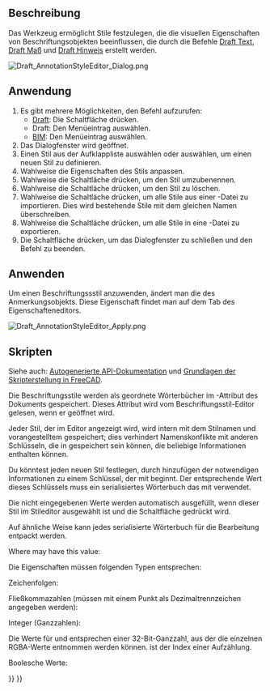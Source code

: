 <languages/>

{{Docnav/de
|[[Draft_Label/de|Etikett]]
|[[Draft_Move/de|Bewegen]]
|[[Draft_Workbench/de|Draft-Arbeitsbereich]]
|IconL=Draft_Label.svg 
|IconR=Draft_Move.svg 
|IconC=Workbench_Draft.svg
}}

{{GuiCommand/de
|Name=Draft AnnotationStyleEditor
|Name/de=Draft BeschriftungsstilEditor
|MenuLocation=Anmerkung → Beschriftungsstile....<br>Verwalten → Beschriftungsstile...
|Workbenches=[[Draft_Workbench/de|Draft]], [[BIM_Workbench/de|BIM]]
|SeeAlso=[[Draft_Text/de|Draft Text]], [[Draft_Label/de|Draft Hinweis]], [[Draft_Dimension/de|Draft Maß]]
|Version=0.19
}}

<span id="Description"></span>
==Beschreibung==

Das Werkzeug {{Button|[[Image:Draft_AnnotationStyleEditor.svg|24px]] [[Draft_AnnotationStyleEditor/de|BeschriftungsstilEditor]]}}ermöglicht Stile festzulegen, die die visuellen Eigenschaften von Beschriftungsobjekten beeinflussen, die durch die Befehle [[Draft_Text/de|Draft Text]], [[Draft_Dimension/de|Draft Maß]] und [[Draft Label/de|Draft Hinweis]] erstellt werden.

[[File:Draft_AnnotationStyleEditor_Dialog.png]]
{{Caption|Das Dialogfenster Beschriftungsstil-Editor (Layout der Version 1.1)}}

<span id="Usage"></span>
==Anwendung==

# Es gibt mehrere Möglichkeiten, den Befehl aufzurufen:
#* [[Draft_Workbench/de|Draft]]: Die Schaltfläche {{Button|[[Image:Draft_AnnotationStyleEditor.svg|16px]] [[Draft_AnnotationStyleEditor/de|Beschriftungsstile...]]}} drücken.
#* Draft: Den Menüeintrag {{MenuCommand|Anmerkung → [[Image:Draft_AnnotationStyleEditor.svg|16px]] Beschriftungsstile...}} auswählen.
#* [[BIM_Workbench/de|BIM]]: Den Menüeintrag  {{MenuCommand|Verwalten → [[Image:Draft_AnnotationStyleEditor.svg|16px]] Beschriftungsstile...}} auswählen.
# Das Dialogfenster {{MenuCommand|Anmerkungsstil-Editor}} wird geöffnet.
# Einen Stil aus der Aufklappliste {{MenuCommand|Stil-Name}} auswählen oder {{Value|Neu hinzufügen...}} auswählen, um einen neuen Stil zu definieren.
# Wahlweise die Eigenschaften des Stils anpassen.
# Wahlweise die Schaltläche {{Button|[[File:Accessories-text-editor.svg|16px]] Umbenennen}} drücken, um den Stil umzubenennen.
# Wahlweise die Schaltläche {{Button|[[File:Edit_Cancel.svg|16px]] Löschen}} drücken, um den Stil zu löschen.
# Wahlweise die Schaltläche {{Button|[[File:Std_Import.svg|16px]]}} drücken, um alle Stile aus einer {{FileName|.json}}-Datei zu importieren. Dies wird bestehende Stile mit dem gleichen Namen überschreiben.
# Wahlweise die Schaltläche {{Button|[[File:Std_Export.svg|16px]]}} drücken, um alle Stile in eine {{FileName|.json}}-Datei zu exportieren.
# Die Schaltfläche {{Button|OK}} drücken, um das Dialogfenster zu schließen und den Befehl zu beenden.

<span id="Apply"></span>
== Anwenden ==

Um einen Beschriftungssstil anzuwenden, ändert man die {{PropertyView/de|Annotation Style}} des Anmerkungsobjekts. Diese Eigenschaft findet man auf dem Tab {{MenuCommand|Ansicht}} des Eigenschafteneditors.

[[File:Draft_AnnotationStyleEditor_Apply.png]]
{{Caption|Auswählen eines Beschriftungsstils}}

<span id="Scripting"></span>
==Skripten==

Siehe auch: [https://freecad.github.io/SourceDoc/ Autogenerierte API-Dokumentation] und [[FreeCAD_Scripting_Basics/de|Grundlagen der Skripterstellung in FreeCAD]].

Die Beschriftungsstile werden als geordnete Wörterbücher im {{incode|Meta}}-Attribut des Dokuments gespeichert. Dieses Attribut wird vom Beschriftungsstil-Editor gelesen, wenn er geöffnet wird.

Jeder Stil, der im Editor angezeigt wird, wird intern mit dem Stilnamen und vorangestelltem {{incode|Draft_Style_}} gespeichert; dies verhindert Namenskonflikte mit anderen Schlüsseln, die in {{incode|Meta}} gespeichert sein können, die beliebige Informationen enthalten können.

Du könntest jeden neuen Stil festlegen, durch hinzufügen der notwendigen Informationen zu einem Schlüssel, der mit {{incode|Draft_Style_}} beginnt. Der entsprechende Wert dieses Schlüssels muss ein serialisiertes Wörterbuch das mit {{incode|json}} verwendet.

{{Code|code=
import json

meta = App.ActiveDocument.Meta
props = {"ArrowSizeStart": 7.0, "ArrowSizeEnd": 7.0, "LineWidth": 6}
meta["Draft_Style_Thick lines"] = json.dumps(props)
App.ActiveDocument.Meta = meta
}}

Die nicht eingegebenen Werte werden automatisch ausgefüllt, wenn dieser Stil im Stileditor ausgewählt ist und die Schaltfläche {{Button|OK}} gedrückt wird.

Auf ähnliche Weise kann jedes serialisierte Wörterbuch für die Bearbeitung entpackt werden.

{{Code|code=
import json

meta = App.ActiveDocument.Meta
props = json.loads(meta["Draft_Style_Text red"])
}}

Where {{Incode|props}} may have this value:

{{Code|code=
{"ArrowSizeStart": 2.0, "ArrowSizeEnd": 2.0, "ArrowTypeStart": 0, "ArrowTypeEnd": 0, "Decimals": 2, "DimOvershoot": 4.0, "ExtLines": 0.0, "ExtOvershoot": 4.0, "FontName": "DejaVu Sans", "FontSize": 10.0, "LineColor": 255, "LineSpacing": 1.0, "LineWidth": 2, "ScaleMultiplier": 1.0, "ShowLine": True, "ShowUnit": False, "TextColor": 4278190335, "TextSpacing": 3.0, "UnitOverride": ""}
}}

Die Eigenschaften müssen folgenden Typen entsprechen:

Zeichenfolgen:

{{Code|code=
props = {
    "FontName": "DejaVu Sans",
    "UnitOverride": ""
}
}}

Fließkommazahlen (müssen mit einem Punkt als Dezimaltrennzeichen angegeben werden):

{{Code|code=
props = {
    "ArrowSizeStart": 2.0,
    "ArrowSizeEnd": 2.0,
    "DimOvershoot": 4.0,
    "ExtLines": 0.0,
    "ExtOvershoot": 4.0
    "FontSize": 10.0,
    "LineSpacing": 1.0,
    "ScaleMultiplier": 1.0,
    "TextSpacing": 3.0
}
}}

Integer (Ganzzahlen):

{{Code|code=
props = {
    "ArrowTypeStart": 0,
    "ArrowTypeEnd": 0,
    "Decimals": 2,
    "LineColor": 255,
    "LineWidth": 2,
    "TextColor": 4278190335
}
}}

<div class="mw-translate-fuzzy">
Die Werte für {{Incode|TextColor}} und {{Incode|LineColor}} entsprechen einer 32-Bit-Ganzzahl, aus der die einzelnen RGBA-Werte entnommen werden können. {{Incode|ArrowType}} ist der Index einer Aufzählung.
</div>

Boolesche Werte:

{{Code|code=
props = {
    "ShowLine": True,
    "ShowUnit": False
}
}}


{{Docnav/de
|[[Draft_Label/de|Etikett]]
|[[Draft_Move/de|Bewegen]]
|[[Draft_Workbench/de|Draft-Arbeitsbereich]]
|IconL=Draft_Label.svg 
|IconR=Draft_Move.svg 
|IconC=Workbench_Draft.svg
}}

{{Draft Tools navi{{#translation:}}}}
{{Userdocnavi{{#translation:}}}}